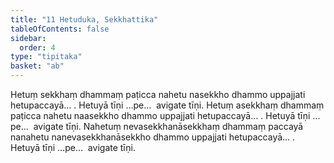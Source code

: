 ```yaml
---
title: "11 Hetuduka, Sekkhattika"
tableOfContents: false
sidebar:
  order: 4
type: "tipitaka"
basket: "ab"
---
```



<DynamicBreadcrumb />

<Division number="19">

<Paragraph number="53">
Hetuṃ sekkhaṃ dhammaṃ paṭicca nahetu nasekkho dhammo uppajjati hetupaccayā… . Hetuyā tīṇi …pe…  avigate tīṇi.
</Paragraph>

<Paragraph number="54">
Hetuṃ asekkhaṃ dhammaṃ paṭicca nahetu naasekkho dhammo uppajjati hetupaccayā… . Hetuyā tīṇi …pe…  avigate tīṇi.
</Paragraph>

<Paragraph number="55">
Nahetuṃ nevasekkhanāsekkhaṃ dhammaṃ paccayā nanahetu nanevasekkhanāsekkho dhammo uppajjati hetupaccayā… . Hetuyā tīṇi …pe…  avigate tīṇi.
</Paragraph>
</Division>
